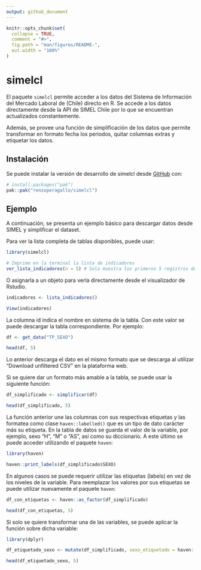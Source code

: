 ```yaml
---
output: github_document
---
```


<!-- README.md is generated from README.Rmd. Please edit that file -->

```r
knitr::opts_chunk$set(
  collapse = TRUE,
  comment = "#>",
  fig.path = "man/figures/README-",
  out.width = "100%"
)
```

# simelcl

<!-- badges: start -->
<!-- badges: end -->

El paquete `simelcl` permite acceder a los datos del Sistema de Información del Mercado Laboral de (Chile) directo en R. Se accede a los datos directamente desde la API de SIMEL Chile por lo que se encuentran actualizados constantemente. 

Además, se provee una función de simplificación de los datos que permite transformar en formato fecha los periodos, quitar columnas extras y etiquetar los datos. 

## Instalación

Se puede instalar la versión de desarrollo de simelcl desde [GitHub](https://github.com/) con:

``` r
# install.packages("pak")
pak::pak("renzoperagallo/simelcl")
```

## Ejemplo

A continuación, se presenta un ejemplo básico para descargar datos desde SIMEL y simplificar el dataset. 

Para ver la lista completa de  tablas disponibles, puede usar: 

```r
library(simelcl)

# Imprime en la terminal la lista de indicadores
ver_lista_indicadores(n = 5) # Solo muestra los primeros 5 registros de la tabla.
```

O asignarla a un objeto para verla directamente desde el visualizador de Rstudio.

```r

indicadores <- lista_indicadores()

View(indicadores)

```

La columna id indica el nombre en sistema de la tabla.  Con este valor se puede descargar la tabla correspondiente. Por ejemplo:

```r

df <- get_data("TP_SEXO")

head(df, 5)

```

Lo anterior descarga el dato en el mismo formato que se descarga al utilizar "Download unfiltered CSV" en la plataforma web. 

Si se quiere dar un formato más amable a la tabla, se puede usar la siguiente función: 

```r

df_simplificado <- simplificar(df)

head(df_simplificado, 5)

```

La función anterior une las columnas con sus respectivas etiquetas y las formatea como clase `haven::labelled()` que es un tipo de dato carácter más su etiqueta. En la tabla de datos se guarda el valor de la variable, por ejemplo, sexo "H", "M" o "AS", así como su diccionario. A este último se puede acceder  utilizando el paquete `haven`: 

```r

library(haven)

haven::print_labels(df_simplificado$SEXO)

```

En algunos casos se puede requerir utilizar las etiquetas (labels) en vez de los niveles de la variable. Para reemplazar los valores por sus etiquetas se puede utilizar nuevamente el paquete `haven`:

```r

df_con_etiquetas <- haven::as_factor(df_simplificado)

head(df_con_etiquetas, 5)  

```

Si solo se quiere transformar una de las variables, se puede aplicar la función sobre dicha variable:

```r
library(dplyr)

df_etiquetado_sexo <- mutate(df_simplificado, sexo_etiquetado = haven::as_factor(SEXO)) 

head(df_etiquetado_sexo, 5)  

```
